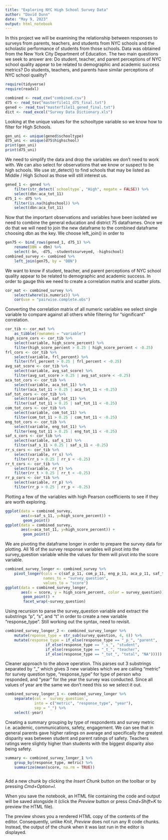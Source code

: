 ```yaml
---
title: "Exploring NYC High School Survey Data"
author: "David Dunn"
date: "May 9, 2023"
output: html_notebook
---
```

In this project we will be examining the relationship between responses to surveys from parents, teachers, and students from NYC schools and the scholastic performance of students from those schools. Data was obtained from the New York City Department of Education. The two main questions we seek to answer are: Do student, teacher, and parent perceptions of NYC school quality appear to be related to demographic and academic success metrics? Do students, teachers, and parents have similar perceptions of NYC school quality?

```r
require(tidyverse)
require(readxl)

combined <- read_csv("combined.csv")
d75 <- read_tsv("masterfile11_d75_final.txt")
gened <- read_tsv("masterfile11_gened_final.txt")
dict <- read_excel("Survey Data Dictionary.xls")
```

Looking at the unique values for the schooltype variable so we know how to filter for High Schools.

```r
gen_uni <- unique(gened$schooltype)
d75_uni <- unique(d75$highschool)
print(gen_uni)
print(d75_uni)
```

We need to simplify the data and drop the variables we don't need to work with. We can also select for observations that we know or suspect to be high schools. We use str_detect() to find schools that may be listed as Middle / High School as those will still interest us. 

```r
gened_1 <- gened %>%
    filter(str_detect(`schooltype`, "High", negate = FALSE)) %>%
    select(dbn:aca_tot_11)
d75_1 <- d75 %>%
    filter(is.na(highschool)) %>%
    select(dbn:aca_tot_11)
```

Now that the important observations and variables have been isolated we need to combine the general education and district 75 dataframes. Once we do that we will need to join the new dataframe to the combined dataframe choosing dbn as the key. We choose left_join() in order to 

```r
gen75 <- bind_rows(gened_1, d75_1) %>%
    rename(DBN = dbn) %>%
    select(-bn, -d75, -studentssurveyed, -highschool)
combined_survey <- combined %>%
    left_join(gen75, by = "DBN")
```

We want to know if student, teacher, and parent perceptions of NYC school quality appear to be related to demographic and academic success. In order to gauge this we need to create a correlation matrix and scatter plots.

```r
cor_mat <- combined_survey %>%
    select(where(is.numeric)) %>%
    cor(use = "pairwise.complete.obs")
```

Converting the correlation matrix of all numeric variables we select single variable to compare against all others while filtering for "significant" correlation.

```r
cor_tib <- cor_mat %>%
    as_tibble(rownames = "variable")
high_score_cors <- cor_tib %>%
    select(variable, high_score_percent) %>%
    filter(high_score_percent > 0.25 | high_score_percent < -0.25)
frl_cors <- cor_tib %>%
    select(variable, frl_percent) %>%
    filter(frl_percent > 0.25 | frl_percent < -0.25)
avg_sat_score <- cor_tib %>%
    select(variable, avg_sat_score) %>%
    filter(avg_sat_score > 0.25 | avg_sat_score < -0.25)
aca_tot_cors <- cor_tib %>%
    select(variable, aca_tot_11) %>%
    filter(aca_tot_11 > 0.25 | aca_tot_11 < -0.25)
saf_tot_cors <- cor_tib %>%
    select(variable, saf_tot_11) %>%
    filter(saf_tot_11 > 0.25 | saf_tot_11 < -0.25)
com_tot_cors <- cor_tib %>%
    select(variable, com_tot_11) %>%
    filter(com_tot_11 > 0.25 | com_tot_11 < -0.25)
eng_tot_cors <- cor_tib %>%
    select(variable, eng_tot_11) %>%
    filter(eng_tot_11 > 0.25 | eng_tot_11 < -0.25)
saf_s_cors <- cor_tib %>%
    select(variable, saf_s_11) %>%
    filter(saf_s_11 > 0.25 | saf_s_11 < -0.25)
rr_s_cors <- cor_tib %>%
    select(variable, rr_s) %>%
    filter(rr_s > 0.25 | rr_s < -0.25)
rr_t_cors <- cor_tib %>%
    select(variable, rr_t) %>%
    filter(rr_t > 0.25 | rr_t < -0.25)
rr_p_cors <- cor_tib %>%
    select(variable, rr_p) %>%
    filter(rr_p > 0.25 | rr_p < -0.25)
```

Plotting a few of the variables with high Pearson coefficients to see if they are worth exploring.

```r
ggplot(data = combined_survey,
       aes(x=saf_s_11, y=high_score_percent)) +
        geom_point()
ggplot(data = combined_survey,
       aes(x=aca_tot_11, y=high_score_percent)) +
        geom_point()
```

We are pivoting the dataframe longer in order to prepare the survey data for plotting. All 16 of the survey response variables will pivot into the survey_question variable while the values for them will pivot into the score variable.

```r
combined_survey_longer <- combined_survey %>%
    pivot_longer(cols = c(saf_p_11, com_p_11, eng_p_11, aca_p_11, saf_t_11, com_t_11, eng_t_11, aca_t_11, saf_s_11, com_s_11, eng_s_11, aca_s_11, saf_tot_11, com_tot_11, eng_tot_11, aca_tot_11),
                 names_to = "survey_question",
                 values_to = "score")
ggplot(data = combined_survey_longer,
       aes(x = score, y = high_score_percent, color = survey_question)) +
        geom_point() +
        facet_wrap(~survey_question)
```

Using recursion to parse the survey_question variable and extract the substrings "p", "s", and "t" in order to create a new variable "response_type". Still working out the syntax, need to revisit.

```r

combined_survey_longer_2 <- combined_survey_longer %>%
    mutate(reponse_type = str_sub(survey_question, 4, 6)) %>%
    mutate(response_type = if_else(response_type == "_p_", "parent", 
                  if_else(response_type == "_s_", "student", 
                  if_else(response_type == "_t_", "teacher",
                  if_else(response_type == "_tot_", "total", "NA"))))) 
```

Cleaner approach to the above operation. This parses out 3 substrings separated by "_" which gives 3 new variables which we are calling "metric" for survey question type, "response_type" for type of person who responded, and "year" for the year the survey was conducted. Since all values of year are the same we don't need this so we select it out.

```r
combined_survey_longer_1 <- combined_survey_longer %>%
    separate(col = `survey_question`,
             into = c("metric", "response_type", "year"),
             sep = "_") %>%
    select(-year)
```

Creating a summary grouping by type of respondents and survey metric i.e. academic, communications, safety, engagement. We can see that in general parents gave higher ratings on average and specifically the greatest disparity was between student and parent ratings of safety. Teachers ratings were slightly higher than students with the biggest disparity also being safety. 

```r
summary <- combined_survey_longer_1 %>%
    group_by(response_type, metric) %>%
    summarize(mean(score, na.rm = TRUE))
```

```r

```


Add a new chunk by clicking the *Insert Chunk* button on the toolbar or by pressing *Cmd+Option+I*.

When you save the notebook, an HTML file containing the code and output will be saved alongside it (click the *Preview* button or press *Cmd+Shift+K* to preview the HTML file). 

The preview shows you a rendered HTML copy of the contents of the editor. Consequently, unlike *Knit*, *Preview* does not run any R code chunks. Instead, the output of the chunk when it was last run in the editor is displayed.
